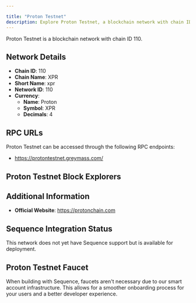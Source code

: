 ```yaml
---

title: "Proton Testnet"
description: Explore Proton Testnet, a blockchain network with chain ID 110. Learn about its native currency, Proton, and how to interact with the network.
---
```




Proton Testnet is a blockchain network with chain ID 110.

## Network Details

- **Chain ID**: 110
- **Chain Name**: XPR
- **Short Name**: xpr
- **Network ID**: 110
- **Currency**: 
  - **Name**: Proton
  - **Symbol**: XPR
  - **Decimals**: 4

## RPC URLs

Proton Testnet can be accessed through the following RPC endpoints:

- https://protontestnet.greymass.com/

## Proton Testnet Block Explorers



## Additional Information

- **Official Website**: https://protonchain.com

## Sequence Integration Status

This network does not yet have Sequence support but is available for deployment.

## Proton Testnet Faucet

When building with Sequence, faucets aren't necessary due to our smart account infrastructure. This allows for a smoother onboarding process for your users and a better developer experience.
